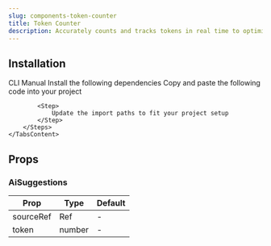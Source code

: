 ```yaml
---
slug: components-token-counter
title: Token Counter
description: Accurately counts and tracks tokens in real time to optimize input limits.
---
```


<DemoCodePreview
    path="demo/components/token-counter/default.tsx"
    v0Link="/ai/token-counter"
/>

## Installation

<Tabs defaultValue="cli" className="mt-3">
    <TabsList>
        <TabsTrigger value="cli">CLI</TabsTrigger>
        <TabsTrigger value="manual">Manual</TabsTrigger>
    </TabsList>
    <TabsContent value="cli" className="mt-4">
        <InstallationCommand command={`npx shadcn@latest add "~website/r/ai/token-counter"`} />
    </TabsContent>
    <TabsContent value="manual" className="mt-4">
        <Steps>
            <Step>
                Install the following dependencies
            </Step>
            <InstallationCommand command="npm install gsap @gsap/react" />
            <Step>
                Copy and paste the following code into your project
            </Step>
            <CodePreview path='components/ai/token-counter.tsx' collapsible></CodePreview>

            <Step>
                Update the import paths to fit your project setup
            </Step>
        </Steps>
    </TabsContent>
</Tabs>

## Props

### AiSuggestions

| Prop      | Type   | Default |
|-----------|--------|---------|
| sourceRef | Ref    | -       |
| token     | number | -       |

